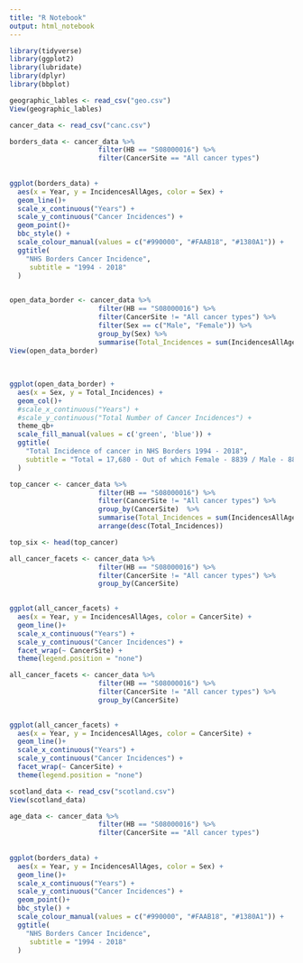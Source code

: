 ```yaml
---
title: "R Notebook"
output: html_notebook
---
```


```r
library(tidyverse)
library(ggplot2)
library(lubridate)
library(dplyr)
library(bbplot)
```

```r
geographic_lables <- read_csv("geo.csv")
View(geographic_lables)
```

```r
cancer_data <- read_csv("canc.csv")
```


```r
borders_data <- cancer_data %>%
                      filter(HB == "S08000016") %>%
                      filter(CancerSite == "All cancer types")
                    
                      
ggplot(borders_data) +
  aes(x = Year, y = IncidencesAllAges, color = Sex) +
  geom_line()+
  scale_x_continuous("Years") +
  scale_y_continuous("Cancer Incidences") +
  geom_point()+
  bbc_style() +
  scale_colour_manual(values = c("#990000", "#FAAB18", "#1380A1")) +
  ggtitle(
    "NHS Borders Cancer Incidence",
     subtitle = "1994 - 2018"
  ) 
  
```
```r
open_data_border <- cancer_data %>%
                      filter(HB == "S08000016") %>%
                      filter(CancerSite != "All cancer types") %>%
                      filter(Sex == c("Male", "Female")) %>%
                      group_by(Sex) %>%
                      summarise(Total_Incidences = sum(IncidencesAllAges))
View(open_data_border)
                  
                      
                     
ggplot(open_data_border) +
  aes(x = Sex, y = Total_Incidences) +
  geom_col()+
  #scale_x_continuous("Years") +
  #scale_y_continuous("Total Number of Cancer Incidences") +
  theme_qb+
  scale_fill_manual(values = c('green', 'blue')) +
  ggtitle(
    "Total Incidence of cancer in NHS Borders 1994 - 2018",
    subtitle = "Total = 17,680 - Out of which Female - 8839 / Male - 8841"
  )
```


```r
top_cancer <- cancer_data %>%
                      filter(HB == "S08000016") %>%
                      filter(CancerSite != "All cancer types") %>%
                      group_by(CancerSite)  %>%
                      summarise(Total_Incidences = sum(IncidencesAllAges)) %>%
                      arrange(desc(Total_Incidences))
```

```r
top_six <- head(top_cancer)
```


```r
all_cancer_facets <- cancer_data %>%
                      filter(HB == "S08000016") %>%
                      filter(CancerSite != "All cancer types") %>%
                      group_by(CancerSite) 
  

ggplot(all_cancer_facets) +
  aes(x = Year, y = IncidencesAllAges, color = CancerSite) +
  geom_line()+
  scale_x_continuous("Years") +
  scale_y_continuous("Cancer Incidences") +
  facet_wrap(~ CancerSite) +
  theme(legend.position = "none")

```


```r
all_cancer_facets <- cancer_data %>%
                      filter(HB == "S08000016") %>%
                      filter(CancerSite != "All cancer types") %>%
                      group_by(CancerSite) 
  

ggplot(all_cancer_facets) +
  aes(x = Year, y = IncidencesAllAges, color = CancerSite) +
  geom_line()+
  scale_x_continuous("Years") +
  scale_y_continuous("Cancer Incidences") +
  facet_wrap(~ CancerSite) +
  theme(legend.position = "none")
```



```r
scotland_data <- read_csv("scotland.csv")
View(scotland_data)
```


```r
age_data <- cancer_data %>%
                      filter(HB == "S08000016") %>%
                      filter(CancerSite == "All cancer types")
                    
                      
ggplot(borders_data) +
  aes(x = Year, y = IncidencesAllAges, color = Sex) +
  geom_line()+
  scale_x_continuous("Years") +
  scale_y_continuous("Cancer Incidences") +
  geom_point()+
  bbc_style() +
  scale_colour_manual(values = c("#990000", "#FAAB18", "#1380A1")) +
  ggtitle(
    "NHS Borders Cancer Incidence",
     subtitle = "1994 - 2018"
  ) 
```


